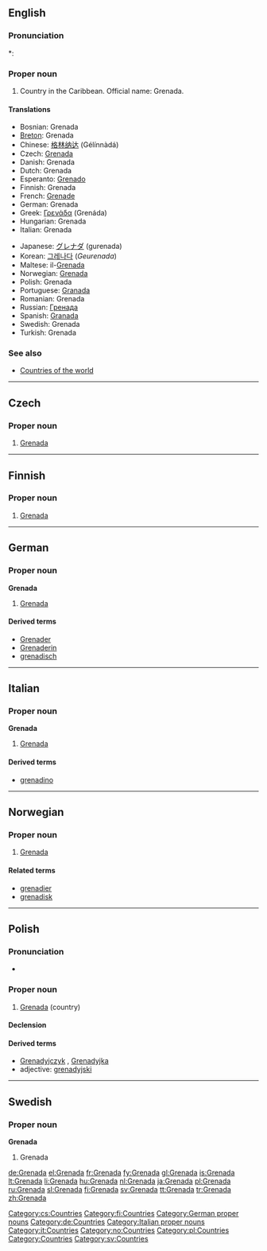 ==English==
{{wikipedia}}

===Pronunciation===
*: {{rhymes|eɪdə}}

===Proper noun===
{{en-proper noun}}

# Country in the Caribbean. Official name: Grenada.

====Translations====
{{trans-top|Caribbean country}}
* Bosnian: Grenada {{f}}
* [[Breton]]: Grenada
* Chinese: [[格林纳达]] (Gélínnàdá)
* Czech: [[#Czech|Grenada]] {{f}}
* Danish: Grenada
* Dutch: Grenada
* Esperanto: [[Grenado]]
* Finnish: Grenada
* French: [[Grenade]]
* German: Grenada
* Greek: [[Γρενάδα]] (Grenáda) {{f}}
* Hungarian: Grenada
* Italian: Grenada
{{trans-mid}}
* Japanese: [[グレナダ]] (gurenada)
* Korean: [[그레나다]] (''Geurenada'')
* Maltese: il-[[Grenada]]
* Norwegian: [[#Norwegian|Grenada]]
* Polish: Grenada
* Portuguese: [[Granada]]
* Romanian: Grenada {{f}}
* Russian: [[Гренада]]
* Spanish: [[Granada]]
* Swedish: Grenada
* Turkish: Grenada
{{trans-bottom}}

===See also===
* [[Appendix:Countries of the world|Countries of the world]]

----

==Czech==

===Proper noun===
{{cs-proper noun|g=f}}

# [[#English|Grenada]]

[[Category:cs:Countries]]

----

==Finnish==
{{wikipedia|lang=fi}}

===Proper noun===
{{fi-noun|proper=true}}

# [[#English|Grenada]]

[[Category:fi:Countries]]

----

==German==
{{wikipedia|lang=de}}

===Proper noun===
'''Grenada''' {{n}}

# [[#English|Grenada]]

====Derived terms====
* [[Grenader]]
* [[Grenaderin]]
* [[grenadisch]]

[[Category:German proper nouns]]
[[Category:de:Countries]]

----

==Italian==
{{wikipedia|lang=it}}

===Proper noun===
'''Grenada''' {{m}}

# [[#English|Grenada]]

====Derived terms====
* [[grenadino]]

[[Category:Italian proper nouns]]
[[Category:it:Countries]]

----

==Norwegian==

===Proper noun===
{{infl|no|proper noun}}

# [[#English|Grenada]]

====Related terms====
* [[grenadier]]
* [[grenadisk]]

[[Category:no:Countries]]

----

==Polish==

===Pronunciation===
* {{IPA|/ɡrɛˈnada/|lang=pl}}

===Proper noun===
{{infl|pl|proper noun|g=f}}

# [[#English|Grenada]] (country)

====Declension====
{{pl-decl-noun-sing
|Grenada
|Grenady
|Grenadzie
|Grenadę
|Grenadą
|Grenadzie
|Grenado
}}

====Derived terms====
* [[Grenadyjczyk]] {{m}}, [[Grenadyjka]] {{f}}
* adjective: [[grenadyjski]]

[[Category:pl:Countries]]

----

==Swedish==

===Proper noun===
'''Grenada'''

# Grenada

[[Category:Countries]]
[[Category:sv:Countries]]

[[de:Grenada]]
[[el:Grenada]]
[[fr:Grenada]]
[[fy:Grenada]]
[[gl:Grenada]]
[[is:Grenada]]
[[lt:Grenada]]
[[li:Grenada]]
[[hu:Grenada]]
[[nl:Grenada]]
[[ja:Grenada]]
[[pl:Grenada]]
[[ru:Grenada]]
[[sl:Grenada]]
[[fi:Grenada]]
[[sv:Grenada]]
[[tt:Grenada]]
[[tr:Grenada]]
[[zh:Grenada]]